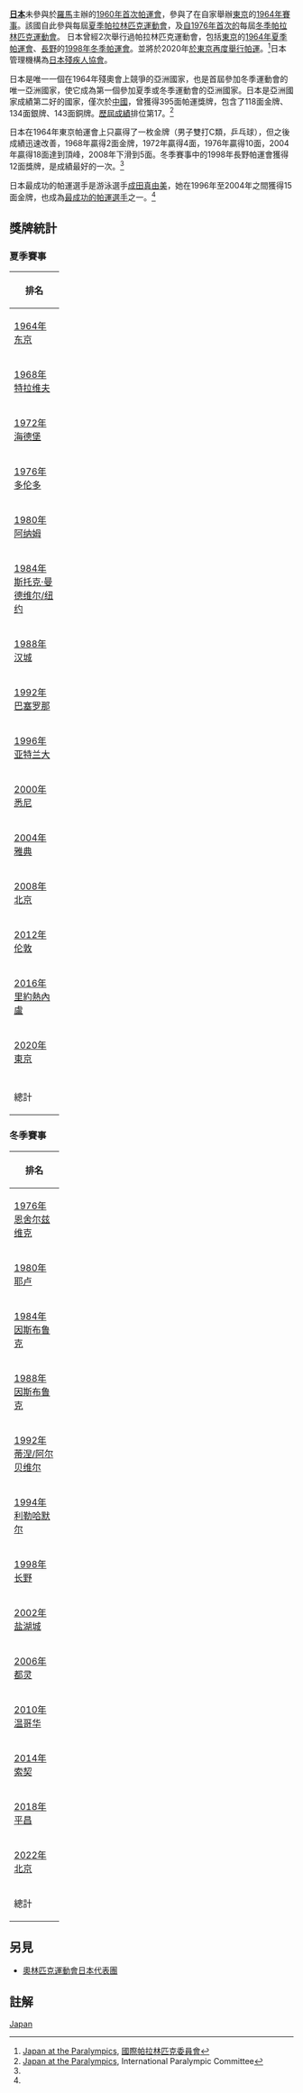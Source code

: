 {{noteTA|G1=Sports|G2=IT}}
{{Infobox Country Paralympics|NPC=JPN}}
'''[[日本|日本]]'''未參與於[[羅馬|羅馬]]主辦的[[1960年夏季帕拉林匹克運動會|1960年首次帕運會]]，參與了在自家舉辦[[東京都|東京]]的[[1964年夏季帕拉林匹克運動會|1964年賽事]]。該國自此參與每屆[[夏季帕拉林匹克運動會|夏季帕拉林匹克運動會]]，及[[1976年冬季帕拉林匹克運動會|自1976年首次的]]每屆[[冬季帕拉林匹克運動會|冬季帕拉林匹克運動會]]。 日本曾經2次舉行過帕拉林匹克運動會，包括[[東京都|東京]]的[[1964年夏季帕拉林匹克運動會|1964年夏季帕運會]]、[[長野市|長野]]的[[1998年冬季帕拉林匹克運動會|1998年冬季帕運會]]。並將於2020年[[2020年夏季帕拉林匹克運動會|於東京再度舉行帕運]]。<ref>[http://www.paralympic.org/Sport/Results/search.html?npc=JPN&gender=all&medal=all&sport=all&games=all Japan at the Paralympics], [[國際帕拉林匹克委員會|國際帕拉林匹克委員會]]</ref>日本管理機構為[[日本殘疾人協會|日本殘疾人協會]]。

日本是唯一一個在1964年殘奧會上競爭的亞洲國家，也是首屆參加冬季運動會的唯一亞洲國家，使它成為第一個參加夏季或冬季運動會的亞洲國家。日本是亞洲國家成績第二好的國家，僅次於[[残奥会中华人民共和国代表团|中國]]，曾獲得395面帕運獎牌，包含了118面金牌、134面銀牌、143面銅牌。[[帕拉林匹克運動會獎牌統計|歷屆成績]]排位第17。<ref name="Japan at the Paralympics">[http://www.paralympic.org/Sport/Results/search.html?npc=JPN&gender=all&medal=all&sport=all&games=all Japan at the Paralympics], International Paralympic Committee</ref>

日本在1964年東京帕運會上只贏得了一枚金牌（男子雙打C類，乒乓球），但之後成績迅速改善，1968年贏得2面金牌，1972年贏得4面，1976年贏得10面，2004年贏得18面達到頂峰，2008年下滑到5面。冬季賽事中的1998年長野帕運會獲得12面獎牌，是成績最好的一次。<ref name="Japan at the Paralympics"/>

日本最成功的帕運選手是游泳選手[[成田真由美|成田真由美]]，她在1996年至2004年之間獲得15面金牌，也成為[[List_of_multiple_Paralympic_gold_medalists|最成功的帕運選手]]之一。<ref name="Japan at the Paralympics"/>

==獎牌統計==

===夏季賽事===

{{legend2|#ccf|主辦國 ([[日本|日本]])|border=solid 1px #AAAAAA}}

{| {{MedalTable|type=賽事}}
!style="width:4.5em; font-weight:bold;"|排名
|-bgcolor=ccccff
|align=left| [[1964年夏季残奥会|1964年东京]] ||1||5||4||10||13
|-
|align=left| [[1968年夏季残奥会|1968年特拉维夫]] ||2||2||8||12||16
|-
|align=left| [[1972年夏季残奥会|1972年海德堡]] ||4 || 5|| 3||12 || 15
|-
|align=left| [[1976年夏季残奥会|1976年多伦多]] ||10 || 6|| 3||19 || 15
|-
|align=left| [[1980年夏季残奥会|1980年阿纳姆]] ||9 ||10 ||7 || 26|| 16
|-
|align=left| [[1984年夏季残奥会|1984年斯托克·曼德维尔/纽约]] || 9|| 7|| 8|| 24|| 22
|-
|align=left| [[1988年夏季残奥会|1988年汉城]] ||17 ||12 ||17 ||46 || 14
|-
|align=left| [[1992年夏季残奥会|1992年巴塞罗那]] ||8 || 7|| 15|| 30|| 16
|-
|align=left| [[1996年夏季残奥会|1996年亚特兰大]] ||14 ||10 ||13 ||37 || 10
|-
|align=left| [[2000年夏季残奥会|2000年悉尼]] ||13 || 17|| 11|| 41|| 12
|-
|align=left| [[2004年夏季残奥会|2004年雅典]] || 17||16 ||20 ||53 || 10
|- 
|align=left| [[2008年夏季残奥会|2008年北京]] || 5||14 ||8 || 27|| 17
|- 
|align=left| [[2012年夏季残奥会|2012年伦敦]] || 5||5 ||6 || 16|| 24
|- 
|align=left| [[2016年夏季帕拉林匹克運動會|2016年里約熱內盧]] || 0||10 ||14 || 24|| 64
|-bgcolor=ccccff
|align=left| [[2020年夏季帕拉林匹克運動會|2020年東京]] || 13 || 15 || 23 || 51 ||13
|-
|- class="sortbottom" align=center
! 總計 || 106 || 126 || 137 || 377 || 
|}

===冬季賽事===
{{legend2|#ccf|主辦國 ([[日本|日本]])|border=solid 1px #AAAAAA}}

{| {{MedalTable|type=賽事}}
!style="width:4.5em; font-weight:bold;"|排名
|-
|align=left| [[1976年冬季残奥会|1976年恩舍尔兹维克]] || 0 || 0 || 0 || 0 || 10
|-
|align=left| [[1980年冬季残奥会|1980年耶卢]] || 0 || 0 || 0 || 0 || 11
|-
|align=left| [[1984年冬季残奥会|1984年因斯布鲁克]] || 0 || 0 || 0 || 0 || 14
|-
|align=left| [[1988年冬季残奥会|1988年因斯布鲁克]]  || 0 || 0 || 2 || 2 || 14
|-
|align=left| [[1992年冬季残奥会|1992年蒂涅/阿尔贝维尔]] || 0 || 0 || 2 || 2 || 19
|-
|align=left| [[1994年冬季残奥会|1994年利勒哈默尔]] || 0 || 3 || 3 || 6 || 18
|-bgcolor=ccccff
|align=left| [[1998年冬季残奥会|1998年长野]] || 12 || 16 || 13 || 41 || 4
|-
|align=left| [[2002年冬季残奥会|2002年盐湖城]] || 0 || 0 || 3 || 3 || 22
|-
|align=left| [[2006年冬季残奥会|2006年都灵]] || 2 || 5 || 2 || 9 || 8
|-
|align=left| [[2010年冬季残奥会|2010年温哥华]] || 3 || 3 || 5 || 11 || 8
|-
|align=left| [[2014年冬季残奥会|2014年索契]] || 3 || 1 || 2 || 6 || 7
|-
|align=left| [[2018年冬季残奥会|2018年平昌]] || 3 || 4 || 3 || 10 || 9
|-
|align=left| [[2022年冬季残奥会|2022年北京]] || 3 || 1 || 2 || 6 || 4
|- class="sortbottom" align=center
! 總計 || 20 || 28 || 32 || 80 || 11

|}

==另見==
* [[奧林匹克運動會日本代表團|奧林匹克運動會日本代表團]]

==註解==
{{Reflist}}
{{日本體育國家隊}}
{{Nations at the Paralympics}}

[[Category:残疾人奥林匹克运动会各国代表团|Japan]]